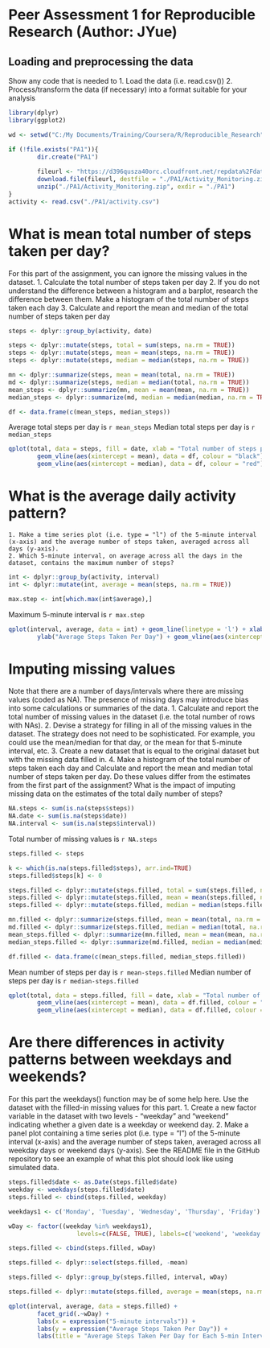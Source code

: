 # Peer Assessment 1 for Reproducible Research (Author: JYue)

## Loading and preprocessing the data

Show any code that is needed to
    1. Load the data (i.e. read.csv())
    2. Process/transform the data (if necessary) into a format suitable for your analysis
    
```r
library(dplyr)
library(ggplot2)
```

```r
wd <- setwd("C:/My Documents/Training/Coursera/R/Reproducible_Research")

if (!file.exists("PA1")){
        dir.create("PA1")
        
        fileurl <- "https://d396qusza40orc.cloudfront.net/repdata%2Fdata%2Factivity.zip"
        download.file(fileurl, destfile = "./PA1/Activity_Monitoring.zip")
        unzip("./PA1/Activity_Monitoring.zip", exdir = "./PA1")
}
activity <- read.csv("./PA1/activity.csv")
```

# What is mean total number of steps taken per day?
For this part of the assignment, you can ignore the missing values in the dataset.
    1. Calculate the total number of steps taken per day
    2. If you do not understand the difference between a histogram and a barplot, research the difference between them. Make a histogram of the total number of steps taken each day
    3. Calculate and report the mean and median of the total number of steps taken per day
    


```r
steps <- dplyr::group_by(activity, date)

steps <- dplyr::mutate(steps, total = sum(steps, na.rm = TRUE))
steps <- dplyr::mutate(steps, mean = mean(steps, na.rm = TRUE))
steps <- dplyr::mutate(steps, median = median(steps, na.rm = TRUE))

mn <- dplyr::summarize(steps, mean = mean(total, na.rm = TRUE))
md <- dplyr::summarize(steps, median = median(total, na.rm = TRUE))
mean_steps <- dplyr::summarize(mn, mean = mean(mean, na.rm = TRUE))
median_steps <- dplyr::summarize(md, median = median(median, na.rm = TRUE))

df <- data.frame(c(mean_steps, median_steps))
```
Average total steps per day is `r mean_steps`
Median total steps per day is `r median_steps`

```r
qplot(total, data = steps, fill = date, xlab = "Total number of steps per day") + 
        geom_vline(aes(xintercept = mean), data = df, colour = "black") +
        geom_vline(aes(xintercept = median), data = df, colour = "red")
```

# What is the average daily activity pattern?
    1. Make a time series plot (i.e. type = "l") of the 5-minute interval (x-axis) and the average number of steps taken, averaged across all days (y-axis).
    2. Which 5-minute interval, on average across all the days in the dataset, contains the maximum number of steps?

```r
int <- dplyr::group_by(activity, interval)
int <- dplyr::mutate(int, average = mean(steps, na.rm = TRUE))

max.step <- int[which.max(int$average),]
```

Maximum 5-minute interval is `r max.step`

```r
qplot(interval, average, data = int) + geom_line(linetype = 'l') + xlab("5-minute intervals") + 
        ylab("Average Steps Taken Per Day") + geom_vline(aes(xintercept = interval), data = max.step, colour = "red")
```

# Imputing missing values
Note that there are a number of days/intervals where there are missing values (coded as NA). The presence of missing days may introduce bias into some calculations or summaries of the data.
    1. Calculate and report the total number of missing values in the dataset (i.e. the total number of rows with NAs).
    2. Devise a strategy for filling in all of the missing values in the dataset. The strategy does not need to be sophisticated. For example, you could use the mean/median for that day, or the mean for that 5-minute interval, etc.
    3. Create a new dataset that is equal to the original dataset but with the missing data filled in.
    4. Make a histogram of the total number of steps taken each day and Calculate and report the mean and median total number of steps taken per day. Do these values differ from the estimates from the first part of the assignment? What is the impact of imputing missing data on the estimates of the total daily number of steps?

```r
NA.steps <- sum(is.na(steps$steps))
NA.date <- sum(is.na(steps$date))
NA.interval <- sum(is.na(steps$interval))
```

Total number of missing values is `r NA.steps`

```r
steps.filled <- steps

k <- which(is.na(steps.filled$steps), arr.ind=TRUE)
steps.filled$steps[k] <- 0

steps.filled <- dplyr::mutate(steps.filled, total = sum(steps.filled, na.rm = TRUE))
steps.filled <- dplyr::mutate(steps.filled, mean = mean(steps.filled, na.rm = TRUE))
steps.filled <- dplyr::mutate(steps.filled, median = median(steps.filled, na.rm = TRUE))

mn.filled <- dplyr::summarize(steps.filled, mean = mean(total, na.rm = TRUE))
md.filled <- dplyr::summarize(steps.filled, median = median(total, na.rm = TRUE))
mean_steps.filled <- dplyr::summarize(mn.filled, mean = mean(mean, na.rm = TRUE))
median_steps.filled <- dplyr::summarize(md.filled, median = median(median, na.rm = TRUE))

df.filled <- data.frame(c(mean_steps.filled, median_steps.filled))
```

Mean number of steps per day is `r mean-steps.filled`
Median number of steps per day is `r median-steps.filled`

```r
qplot(total, data = steps.filled, fill = date, xlab = "Total number of steps per day") + 
        geom_vline(aes(xintercept = mean), data = df.filled, colour = "black") +
        geom_vline(aes(xintercept = median), data = df.filled, colour = "red")
```

# Are there differences in activity patterns between weekdays and weekends?
For this part the weekdays() function may be of some help here. Use the dataset with the filled-in missing values for this part.
    1. Create a new factor variable in the dataset with two levels - "weekday" and "weekend" indicating whether a given date is a weekday or weekend day.
    2. Make a panel plot containing a time series plot (i.e. type = "l") of the 5-minute interval (x-axis) and the average number of steps taken, averaged across all weekday days or weekend days (y-axis). See the README file in the GitHub repository to see an example of what this plot should look like using simulated data.

```r
steps.filled$date <- as.Date(steps.filled$date)
weekday <- weekdays(steps.filled$date)
steps.filled <- cbind(steps.filled, weekday)

weekdays1 <- c('Monday', 'Tuesday', 'Wednesday', 'Thursday', 'Friday')

wDay <- factor((weekday %in% weekdays1), 
                   levels=c(FALSE, TRUE), labels=c('weekend', 'weekday'))

steps.filled <- cbind(steps.filled, wDay)

steps.filled <- dplyr::select(steps.filled, -mean)

steps.filled <- dplyr::group_by(steps.filled, interval, wDay)

steps.filled <- dplyr::mutate(steps.filled, average = mean(steps, na.rm = TRUE))
```

```r
qplot(interval, average, data = steps.filled) + 
        facet_grid(.~wDay) +
        labs(x = expression("5-minute intervals")) + 
        labs(y = expression("Average Steps Taken Per Day")) +
        labs(title = "Average Steps Taken Per Day for Each 5-min Interval on Weekends and Weekdays")
```